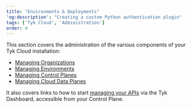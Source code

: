 ```yaml
---
title: "Environments & Deployments"
'og:description': "Creating a custom Python authentication plugin"
tags: ['Tyk Cloud', 'Administration']
order: 4
---
```


This section covers the administration of the various components of your Tyk Cloud installation:

* [Managing Organizations](/5.5/tyk-cloud/environments-&-deployments/managing-organisations.md)
* [Managing Environments](/5.5/tyk-cloud/environments-&-deployments/managing-environments.md)
* [Managing Control Planes](/5.5/tyk-cloud/environments-&-deployments/managing-control-planes.md)
* [Managing Cloud Data Planes](/5.5/tyk-cloud/environments-&-deployments/managing-gateways.md)

It also covers links to how to start [managing your APIs](/5.5/tyk-cloud/environments-&-deployments/managing-apis.md) via the Tyk Dashboard, accessible from your Control Plane.
